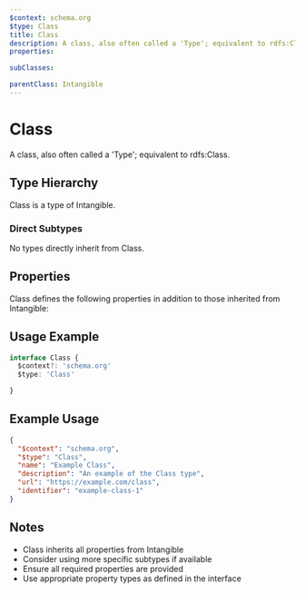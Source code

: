 ```yaml
---
$context: schema.org
$type: Class
title: Class
description: A class, also often called a 'Type'; equivalent to rdfs:Class.
properties:

subClasses:

parentClass: Intangible
---
```


# Class

A class, also often called a 'Type'; equivalent to rdfs:Class.

## Type Hierarchy

Class is a type of Intangible.

### Direct Subtypes

No types directly inherit from Class.

## Properties

Class defines the following properties in addition to those inherited from Intangible:



## Usage Example

```typescript
interface Class {
  $context?: 'schema.org'
  $type: 'Class'

}
```

## Example Usage

```json
{
  "$context": "schema.org",
  "$type": "Class",
  "name": "Example Class",
  "description": "An example of the Class type",
  "url": "https://example.com/class",
  "identifier": "example-class-1"
}
```

## Notes

- Class inherits all properties from Intangible
- Consider using more specific subtypes if available
- Ensure all required properties are provided
- Use appropriate property types as defined in the interface
